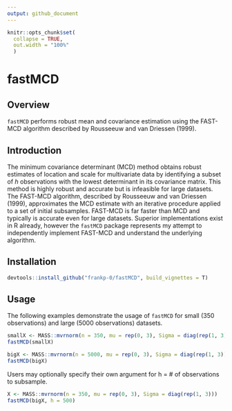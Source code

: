 ```yaml
---
output: github_document
---
```


```r
knitr::opts_chunk$set(
  collapse = TRUE,
  out.width = "100%"
  )
```

# fastMCD

## Overview
`fastMCD` performs robust mean and covariance estimation using the FAST-MCD algorithm described by Rousseeuw and van Driessen (1999).

## Introduction
The minimum covariance determinant (MCD) method obtains robust estimates of location and scale for multivariate data by identifying a subset of _h_ observations with the lowest determinant in its covariance matrix. This method is highly robust and accurate but is infeasible for large datasets. The FAST-MCD algorithm, described by Rousseeuw and van Driessen (1999), approximates the MCD estimate with an iterative procedure applied to a set of initial subsamples. FAST-MCD is far faster than MCD and typically is accurate even for large datasets. Superior implementations exist in R already, however the `fastMCD` package represents my attempt to independently implement FAST-MCD and understand the underlying algorithm.


## Installation
```r
devtools::install_github("frankp-0/fastMCD", build_vignettes = T)
```

## Usage
The following examples demonstrate the usage of `fastMCD` for small (350 observations) and large (5000 observations) datasets.
```r
smallX <- MASS::mvrnorm(n = 350, mu = rep(0, 3), Sigma = diag(rep(1, 3)))
fastMCD(smallX)
```
```r
bigX <- MASS::mvrnorm(n = 5000, mu = rep(0, 3), Sigma = diag(rep(1, 3)))
fastMCD(bigX)
```

Users may optionally specify their own argument for h = # of observations to subsample.

```r
X <- MASS::mvrnorm(n = 350, mu = rep(0, 3), Sigma = diag(rep(1, 3)))
fastMCD(bigX, h = 500)
```

